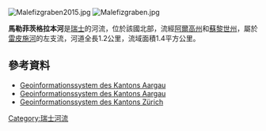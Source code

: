 [[Image:Malefizgraben2015.jpg|right]]
[[Image:Malefizgraben.jpg|right]]

{{Coord|47.37415|N|8.40108|E|display=title}}

'''馬勒菲茨格拉本河'''是[[瑞士|瑞士]]的河流，位於該國北部，流經[[阿爾高州|阿爾高州]]和[[蘇黎世州|蘇黎世州]]，屬於[[雷皮施河|雷皮施河]]的左支流，河道全長1.2公里，流域面積1.4平方公里。

==參考資料==
* [https://www.ag.ch/de/dfr/geoportal/geoportal.jsp Geoinformationssystem des Kantons Aargau] {{Wayback|url=https://www.ag.ch/de/dfr/geoportal/geoportal.jsp |date=20210213214922 }}
*[https://www.ag.ch/de/dfr/geoportal/geoportal.jsp Geoinformationssystem des Kantons Aargau] {{Wayback|url=https://www.ag.ch/de/dfr/geoportal/geoportal.jsp |date=20210213214922 }}
*[https://maps.zh.ch/ Geoinformationssystem des Kantons Zürich] {{Wayback|url=https://maps.zh.ch/ |date=20190217202341 }}

{{Switzerland-geo-stub}}
[[Category:瑞士河流|Category:瑞士河流]]